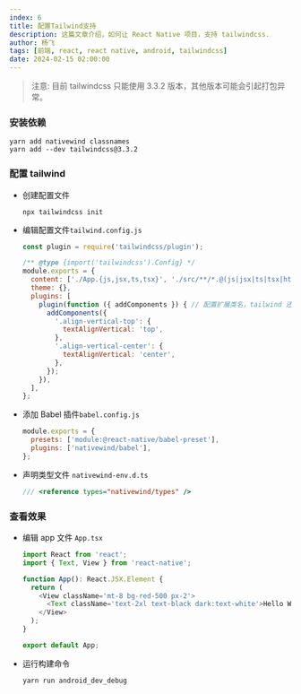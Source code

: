 ```yaml
---
index: 6
title: 配置Tailwind支持
description: 这篇文章介绍，如何让 React Native 项目，支持 tailwindcss.
author: 杨飞
tags: [前端, react, react native, android, tailwindcss]
date: 2024-02-15 02:00:00
---
```


> 注意: 目前 tailwindcss 只能使用 3.3.2 版本，其他版本可能会引起打包异常。

### 安装依赖

```shell
yarn add nativewind classnames
yarn add --dev tailwindcss@3.3.2
```

### 配置 tailwind

- 创建配置文件

  ```shell
  npx tailwindcss init
  ```

- 编辑配置文件`tailwind.config.js`

  ```javascript
  const plugin = require('tailwindcss/plugin');

  /** @type {import('tailwindcss').Config} */
  module.exports = {
    content: ['./App.{js,jsx,ts,tsx}', './src/**/*.@(js|jsx|ts|tsx|html)'],
    theme: {},
    plugins: [
      plugin(function ({ addComponents }) { // 配置扩展类名，tailwind 还没有的类，都可以通过这种方式扩展
        addComponents({
          '.align-vertical-top': {
            textAlignVertical: 'top',
          },
          '.align-vertical-center': {
            textAlignVertical: 'center',
          },
        });
      }),
    ],
  };
  ```

- 添加 Babel 插件`babel.config.js`

  ```javascript
  module.exports = {
    presets: ['module:@react-native/babel-preset'],
    plugins: ['nativewind/babel'],
  };
  ```

- 声明类型文件 `nativewind-env.d.ts`

  ```typescript
  /// <reference types="nativewind/types" />
  ```

### 查看效果

- 编辑 app 文件 `App.tsx`

  ```javascript
  import React from 'react';
  import { Text, View } from 'react-native';

  function App(): React.JSX.Element {
    return (
      <View className='mt-8 bg-red-500 px-2'>
        <Text className='text-2xl text-black dark:text-white'>Hello World</Text>
      </View>
    );
  }

  export default App;
  ```

- 运行构建命令

  ```shell
  yarn run android_dev_debug
  ```
